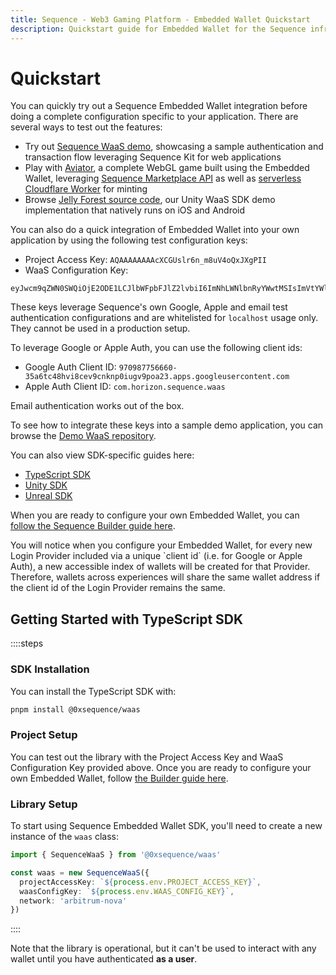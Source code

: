 ```yaml
---
title: Sequence - Web3 Gaming Platform - Embedded Wallet Quickstart
description: Quickstart guide for Embedded Wallet for the Sequence infrastructure stack for web3 gaming.
---
```



# Quickstart

You can quickly try out a Sequence Embedded Wallet integration before doing a complete configuration specific to your application. There are several ways to test out the features:

- Try out [Sequence WaaS demo](https://waas-demo.sequence.xyz/), showcasing a sample authentication and transaction flow leveraging Sequence Kit for web applications
- Play with [Aviator](https://0xsequence.github.io/aviator-demo/), a complete WebGL game built using the Embedded Wallet, leveraging [Sequence Marketplace API](/solutions/marketplaces/orderbook/overview) as well as [serverless Cloudflare Worker](/guides/mint-collectibles-serverless) for minting
- Browse [Jelly Forest source code](https://github.com/0xsequence/sequence-unity-demo), our Unity WaaS SDK demo implementation that natively runs on iOS and Android

You can also do a quick integration of Embedded Wallet into your own application by using the following test configuration keys:

- Project Access Key: `AQAAAAAAAAcXCGUslr6n_m8uV4oQxJXgPII`
- WaaS Configuration Key: 
```
eyJwcm9qZWN0SWQiOjE2ODE1LCJlbWFpbFJlZ2lvbiI6ImNhLWNlbnRyYWwtMSIsImVtYWlsQ2xpZW50SWQiOiI2N2V2NXVvc3ZxMzVmcGI2OXI3NnJoYnVoIiwicnBjU2VydmVyIjoiaHR0cHM6Ly93YWFzLnNlcXVlbmNlLmFwcCJ9
```

These keys leverage Sequence's own Google, Apple and email test authentication configurations and are whitelisted for `localhost` usage only. They cannot be used in a production setup.

To leverage Google or Apple Auth, you can use the following client ids:

- Google Auth Client ID: `970987756660-35a6tc48hvi8cev9cnknp0iugv9poa23.apps.googleusercontent.com`
- Apple Auth Client ID: `com.horizon.sequence.waas`

Email authentication works out of the box.

To see how to integrate these keys into a sample demo application, you can browse the [Demo WaaS repository](https://github.com/0xsequence/demo-waas-auth).

You can also view SDK-specific guides here:

- [TypeScript SDK](/solutions/wallets/embedded-wallet/quickstart)
- [Unity SDK](/sdk/unity/overview)
- [Unreal SDK](/sdk/unreal/overview)

When you are ready to configure your own Embedded Wallet, you can [follow the Sequence Builder guide here](/solutions/builder/embedded-wallet).

<Callout type="info">
You will notice when you configure your Embedded Wallet, for every new Login Provider included via a unique `client id` (i.e. for Google or Apple Auth), a new accessible index of wallets will be created for that Provider. Therefore, wallets across experiences will share the same wallet address if the client id of the Login Provider remains the same. 
</Callout>

## Getting Started with TypeScript SDK

::::steps

### SDK Installation
You can install the TypeScript SDK with:

```bash
pnpm install @0xsequence/waas
```

### Project Setup
You can test out the library with the Project Access Key and WaaS Configuration Key provided above. Once you are ready to configure your own Embedded Wallet, follow [the Builder guide here](/solutions/builder/embedded-wallet).

### Library Setup
To start using Sequence Embedded Wallet SDK, you'll need to create a new instance of the `waas` class:

```typescript
import { SequenceWaaS } from '@0xsequence/waas'

const waas = new SequenceWaaS({
  projectAccessKey: `${process.env.PROJECT_ACCESS_KEY}`,
  waasConfigKey: `${process.env.WAAS_CONFIG_KEY}`,
  network: 'arbitrum-nova'
})
```
::::

Note that the library is operational, but it can't be used to interact with any wallet until you have authenticated **as a user**.
